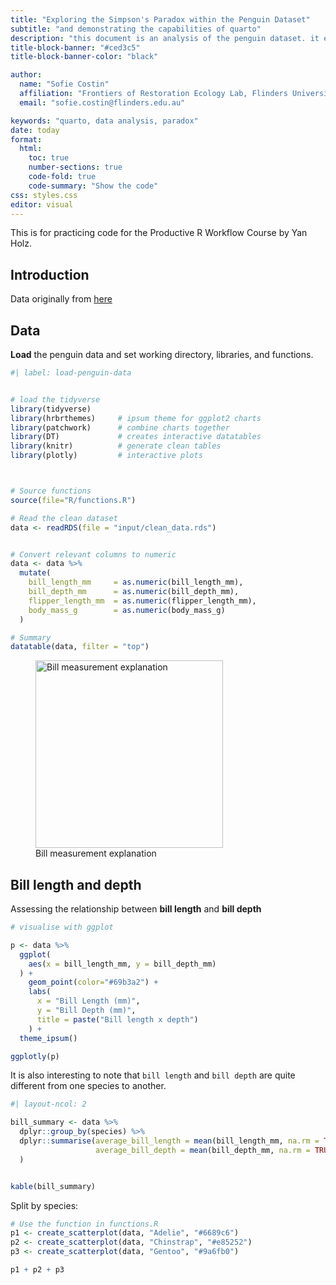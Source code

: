 ```yaml
---
title: "Exploring the Simpson's Paradox within the Penguin Dataset"
subtitle: "and demonstrating the capabilities of quarto"
description: "this document is an analysis of the penguin dataset. it explores the relationship between bill length and depth and shows how important it is to consider group effects."
title-block-banner: "#ced3c5"
title-block-banner-color: "black"

author:
  name: "Sofie Costin"
  affiliation: "Frontiers of Restoration Ecology Lab, Flinders University"
  email: "sofie.costin@flinders.edu.au"

keywords: "quarto, data analysis, paradox"
date: today
format: 
  html:
    toc: true
    number-sections: true
    code-fold: true
    code-summary: "Show the code"
css: styles.css
editor: visual
---
```


::: callout-important
This is for practicing code for the Productive R Workflow Course by Yan Holz.
:::

## Introduction

Data originally from [here](https://github.com/holtzy/productive-r-workflow-homework-solution/blob/main/read-from-excel/input/data.xlsx)

## Data

**Load** the penguin data and set working directory, libraries, and functions.

```r
#| label: load-penguin-data


# load the tidyverse
library(tidyverse)
library(hrbrthemes)     # ipsum theme for ggplot2 charts
library(patchwork)      # combine charts together
library(DT)             # creates interactive datatables
library(knitr)          # generate clean tables
library(plotly)         # interactive plots



# Source functions
source(file="R/functions.R")

# Read the clean dataset
data <- readRDS(file = "input/clean_data.rds")


# Convert relevant columns to numeric
data <- data %>%
  mutate(
    bill_length_mm     = as.numeric(bill_length_mm),
    bill_depth_mm      = as.numeric(bill_depth_mm),
    flipper_length_mm  = as.numeric(flipper_length_mm),
    body_mass_g        = as.numeric(body_mass_g)
  )

# Summary
datatable(data, filter = "top")
```

![Bill measurement explanation](R/assets/culmen_depth.png){fig-alt="Explanation of bill measurements" fig-align="left" width="300"}

## Bill length and depth

Assessing the relationship between **bill length** and **bill depth**

```r

# visualise with ggplot 

p <- data %>%
  ggplot(
    aes(x = bill_length_mm, y = bill_depth_mm)
  ) +
    geom_point(color="#69b3a2") +
    labs(
      x = "Bill Length (mm)",
      y = "Bill Depth (mm)",
      title = paste("Bill length x depth")
    ) + 
  theme_ipsum()

ggplotly(p)
```

It is also interesting to note that `bill length` and `bill depth` are quite different from one species to another.

```r
#| layout-ncol: 2

bill_summary <- data %>% 
  dplyr::group_by(species) %>% 
  dplyr::summarise(average_bill_length = mean(bill_length_mm, na.rm = TRUE),
                   average_bill_depth = mean(bill_depth_mm, na.rm = TRUE)
  )


kable(bill_summary)


```

Split by species:

```r

# Use the function in functions.R
p1 <- create_scatterplot(data, "Adelie", "#6689c6")
p2 <- create_scatterplot(data, "Chinstrap", "#e85252")
p3 <- create_scatterplot(data, "Gentoo", "#9a6fb0")

p1 + p2 + p3
```
